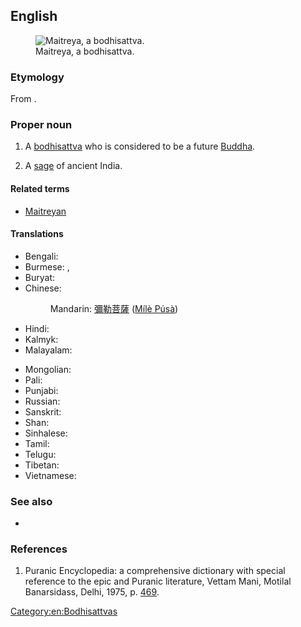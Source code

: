 ==English==
[[File:KushanMaitreya.JPG|thumb|Maitreya, a bodhisattva.]]

===Etymology===
From {{etyl|sa|en}} {{m|sa|मैत्रेय||friendly, benevolent}}.

===Proper noun===
{{en-proper noun}}

# {{lb|en|Buddhism}} A [[bodhisattva]] who is considered to be a future [[Buddha]].
# {{lb|en|Hinduism}} A [[sage]] of ancient India.

====Related terms====
* [[Maitreyan]]

====Translations====
{{trans-top|bodhisattva}}
* Bengali: {{t|bn|মৈত্রেয় বুদ্ধ}}
* Burmese: {{t|my|မေတ္တေယျဘုရား}}, {{t|my|မေတ္တေယျ}}
* Buryat: {{t|bua|Майдари}}
* Chinese:
*: Mandarin: [[彌勒菩薩]] ([[Mílè Púsà]])
* Hindi: {{t|hi|मैत्रेय बुद्ध}}
* Kalmyk: {{t|xal|Мәәдр}}
* Malayalam: {{t+|ml|മൈത്രേയൻ}}
{{trans-mid}}
* Mongolian: {{t|mn|Майдар|sc=Cyrl}}
* Pali: {{t|pi|Metteyya}}
* Punjabi: {{t|pa|ਮੈਤਰਿਆ}}
* Russian: {{t|ru|Майтре́я|m}}
* Sanskrit: {{t+|sa|मैत्रेय|m}}
* Shan: {{t|shn|ဢရီႉမိတ်ႈတေႇယႃႉ}}
* Sinhalese: {{t|si|මෛත්‍රී බුදුරජාණන් වහන්සේ}}
* Tamil: {{t|ta|மைத்திரேயர்}}
* Telugu: {{t|te|మైత్రేయుడు}}
* Tibetan: {{t|bo|རྒྱལ་བ་བྱམས་པ}}
* Vietnamese: {{t|vi|Di-lặc}}
{{trans-bottom}}

===See also===
* {{pedialite}}

===References===
# Puranic Encyclopedia: a comprehensive dictionary with special reference to the epic and Puranic literature, Vettam Mani, Motilal Banarsidass, Delhi, 1975, p. [https://archive.org/stream/puranicencyclopa00maniuoft#page/469/mode/2up 469].

[[Category:en:Bodhisattvas]]